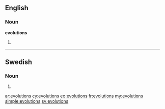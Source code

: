 ==English==

===Noun===
'''evolutions'''

# {{plural of|[[evolution]]}}

----

==Swedish==

===Noun===
{{infl|sv|noun form}}

# {{sv-noun-form-indef-gen|evolution}}

[[ar:evolutions]]
[[cy:evolutions]]
[[eo:evolutions]]
[[fr:evolutions]]
[[my:evolutions]]
[[simple:evolutions]]
[[sv:evolutions]]